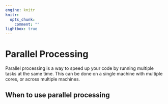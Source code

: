 ```yaml
---
engine: knitr
knitr:
  opts_chunk:
    comment: ""
lightbox: true
---
```


# Parallel Processing {#sec-parallel}

Parallel processing is a way to speed up your code by running multiple tasks at the same time. This 
can be done on a single machine with multiple cores, or across multiple machines.

## When to use parallel processing

